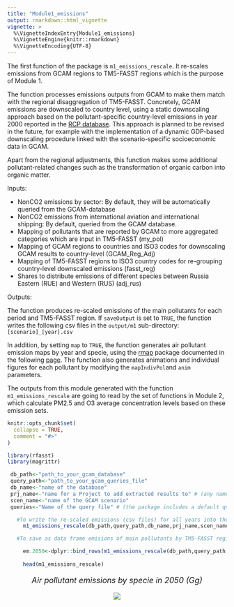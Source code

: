 ```yaml
---
title: "Module1_emissions"
output: rmarkdown::html_vignette
vignette: >
  %\VignetteIndexEntry{Module1_emissions}
  %\VignetteEngine{knitr::rmarkdown}
  %\VignetteEncoding{UTF-8}
---
```

The first function of the package is `m1_emissions_rescale`. It re-scales emissions from GCAM regions to TM5-FASST regions which is the purpose of Module 1.

The function processes emissions outputs from GCAM to make them match with the regional disaggregation of TM5-FASST. Concretely, GCAM emissions are downscaled to country level, using a static downscaling approach based on the pollutant-specific country-level emissions in year 2000 reported in the [RCP database](https://tntcat.iiasa.ac.at/RcpDb/dsd?Action=htmlpage&page=welcome). This approach is planned to be revised in the future, for example with the implementation of a dynamic GDP-based downscaling procedure linked with the scenario-specific socioeconomic data in GCAM. 

Apart from the regional adjustments, this function makes some additional pollutant-related changes such as the transformation of organic carbon into organic matter.

Inputs:

* NonCO2 emissions by sector: By default, they will be automatically queried from the GCAM-database
* NonCO2 emissions from international aviation and international shipping: By default, queried from the GCAM database.
* Mapping of pollutants that are reported by GCAM to more aggregated categories which are input in TM5-FASST (my_pol)
* Mapping of GCAM regions to countries and ISO3 codes for downscaling GCAM results to country-level (GCAM_Reg_Adj)
* Mapping of TM5-FASST regions to ISO3 country codes for re-grouping country-level downscaled emissions (fasst_reg)
* Shares to distribute emissions of different species between Russia Eastern (RUE) and Western (RUS) (adj_rus)

Outputs:

The function produces re-scaled emissions of the main pollutants for each period and TM5-FASST region. If `saveOutput` is set to `TRUE`, the function writes the following csv files in the `output/m1` sub-directory: `[scenario]_[year].csv`

In addition, by setting `map` to `TRUE`, the function generates air pollutant emission maps by year and specie, using the [rmap](https://github.com/JGCRI/rmap) package documented in the following [page](https://jgcri.github.io/rmap/). The function also 
generates animations and individual figures for each pollutant by modifying the `mapIndivPol`and `anim` parameters.

The outputs from this module generated with the function `m1_emissions_rescale` are going to read by the set of functions in Module 2, which calculate  PM2.5 and O3 average concentration levels based on these emission sets.


```r
knitr::opts_chunk$set(
  collapse = TRUE,
  comment = "#>"
)
```

```r
library(rfasst)
library(magrittr)

 db_path<-"path_to_your_gcam_database"
 query_path<-"path_to_your_gcam_queries_file"
 db_name<-"name of the database"
 prj_name<-"name for a Project to add extracted results to" # (any name should work, avoid spaces just in case) 
 scen_name<-"name of the GCAM scenario"
 queries<-"Name of the query file" # (the package includes a default query file that includes all the queries required in every function in the package, "queries_rfasst.xml")

   #To write the re-scaled emissions (csv files) for all years into the output folder:
     m1_emissions_rescale(db_path,query_path,db_name,prj_name,scen_name,queries,saveOutput=T, map=T,mapIndivPol=F, anim=T )

   #To save as data frame emisions of main pollutants by TM5-FASST region in 2050:

     em.2050<-dplyr::bind_rows(m1_emissions_rescale(db_path,query_path,db_name,prj_name,scen_name,queries,saveOutput=F)) %>% dplyr::filter(year==2050) 
                         
     head(m1_emissions_rescale)

```

<!-------------------------->
<!-------------------------->
<p align="center" style="font-size:18px;"> *Air pollutant emissions by specie in 2050 (Gg)* </p>
<p align="center"> <img src="https://raw.githubusercontent.com/JGCRI/rfasst/main/vignettes/vignetteFigs/emissions_2050.png"></p>

<!-------------------------->
<!-------------------------->
